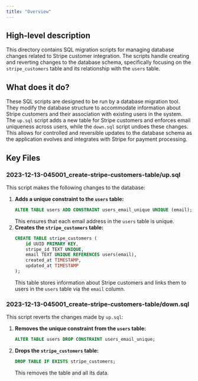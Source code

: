 ```yaml
---
title: "Overview"
---
```


## High-level description
This directory contains SQL migration scripts for managing database changes related to Stripe customer integration. The scripts handle creating and reverting changes to the database schema, specifically focusing on the `stripe_customers` table and its relationship with the `users` table.

## What does it do?
These SQL scripts are designed to be run by a database migration tool. They modify the database structure to accommodate information about Stripe customers and their association with existing users in the system. The `up.sql` script adds a new table for Stripe customers and enforces email uniqueness across users, while the `down.sql` script undoes these changes. This allows for controlled and reversible updates to the database schema as the application evolves and integrates with Stripe for payment processing.

## Key Files
### 2023-12-13-045001_create-stripe-customers-table/up.sql
This script makes the following changes to the database:
1. **Adds a unique constraint to the `users` table:** 
   ```sql
   ALTER TABLE users ADD CONSTRAINT users_email_unique UNIQUE (email);
   ```
   This ensures that each email address in the `users` table is unique.
2. **Creates the `stripe_customers` table:**
   ```sql
   CREATE TABLE stripe_customers (
       id UUID PRIMARY KEY,
       stripe_id TEXT UNIQUE,
       email TEXT UNIQUE REFERENCES users(email),
       created_at TIMESTAMP,
       updated_at TIMESTAMP
   );
   ```
   This table stores information about Stripe customers and links them to users in the `users` table via the `email` column.

### 2023-12-13-045001_create-stripe-customers-table/down.sql
This script reverts the changes made by `up.sql`:
1. **Removes the unique constraint from the `users` table:**
   ```sql
   ALTER TABLE users DROP CONSTRAINT users_email_unique;
   ```
2. **Drops the `stripe_customers` table:**
   ```sql
   DROP TABLE IF EXISTS stripe_customers;
   ```
   This removes the table and all its data.
